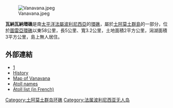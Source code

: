 [[File:Vanavana.jpeg|thumb]]

'''瓦納瓦納環礁'''是南[[太平洋|太平洋]][[法屬波利尼西亞|法屬波利尼西亞]]的[[環礁|環礁]]，屬於[[土阿莫土群島|土阿莫土群島]]的一部分，位於[[圖雷亞環礁|圖雷亞環礁]]以東58公里，長5公里、寬3.2公里，土地面積2平方公里，潟湖面積3平方公里，島上無人居住。

{{coord|20|47|S|139|10|W|display=title|region:PF_type:isle_source:dewiki}}

==外部連結==
*[http://www.oceandots.com/pacific/tuamotu/vanavana.php] {{Wayback|url=http://www.oceandots.com/pacific/tuamotu/vanavana.php |date=20101223015139 }}
*[https://web.archive.org/web/20061010040230/http://www.mcgahernbooks.ca/176.html History]
*[http://www.evs-islands.com/2006_10_15_archive.html Map of Vanavana] {{Wayback|url=http://www.evs-islands.com/2006_10_15_archive.html |date=20210218125038 }}
*[http://www.jps.auckland.ac.nz/document/Volume_8_1899/Volume_8,_No._4,_December_1899/Names_of_the_Paumotu_Islands,_by_J.L._Young,_p_264-268?action=null Atoll names] {{Wayback|url=http://www.jps.auckland.ac.nz/document/Volume_8_1899/Volume_8,_No._4,_December_1899/Names_of_the_Paumotu_Islands,_by_J.L._Young,_p_264-268?action=null |date=20120210193443 }}
*[http://www.pacific-image.pf/pages/boutic/dboutic_cdrom_sp132.html Atoll list (in French)] {{Wayback|url=http://www.pacific-image.pf/pages/boutic/dboutic_cdrom_sp132.html |date=20070228115907 }}

{{FrenchPolynesia-geo-stub}}
[[Category:土阿莫土群岛环礁|Category:土阿莫土群岛环礁]]
[[Category:法属波利尼西亚无人岛|Category:法属波利尼西亚无人岛]]